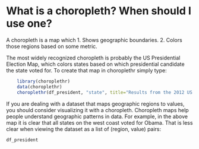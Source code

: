 <!--
%\VignetteEngine{knitr}
%\VignetteIndexEntry{What is a choropleth? When should I use one?}
-->

# What is a choropleth? When should I use one?

A choropleth is a map which 
  1. Shows geographic boundaries.
  2. Colors those regions based on some metric.

The most widely recognized choropleth is probably the US Presidential Election Map, which colors states based on which presidential candidate the state voted for.  To create that map in choroplethr simply type:

```r
    library(choroplethr)
    data(choroplethr)
    choroplethr(df_president, "state", title="Results from the 2012 US Presidential Election")
```

If you are dealing with a dataset that maps geographic regions to values, you should consider visualizing it with a choropleth.  Choropleth maps help people understand geographic patterns in data. For example, in the above map it is clear that all states on the west coast voted for Obama.  That is less clear when viewing the dataset as a list of (region, value) pairs:

```r
df_president
```
